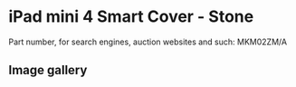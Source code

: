 
# iPad mini 4 Smart Cover - Stone

Part number, for search engines, auction websites and such: MKM02ZM/A

## Image gallery

<div style={{ width: "768px" }}>
  <GalleryComponent
    images={[
      {
        original: "/everysource/MKM02.png",
        thumbnail: "/everypreview/MKM02.png",
      },
      {
        original: "/everysource/MKM02_AV1_GOLD.png",
        thumbnail: "/everypreview/MKM02_AV1_GOLD.png",
      },
      {
        original: "/everysource/MKM02_AV1_SILVER.png",
        thumbnail: "/everypreview/MKM02_AV1_SILVER.png",
      },
      {
        original: "/everysource/MKM02_AV1_SPACE_GRAY.png",
        thumbnail: "/everypreview/MKM02_AV1_SPACE_GRAY.png",
      },
      {
        original: "/everysource/MKM02_AV2.png",
        thumbnail: "/everypreview/MKM02_AV2.png",
      },
      {
        original: "/everysource/MKM02_AV3.png",
        thumbnail: "/everypreview/MKM02_AV3.png",
      }
    ]}
  />
</div>